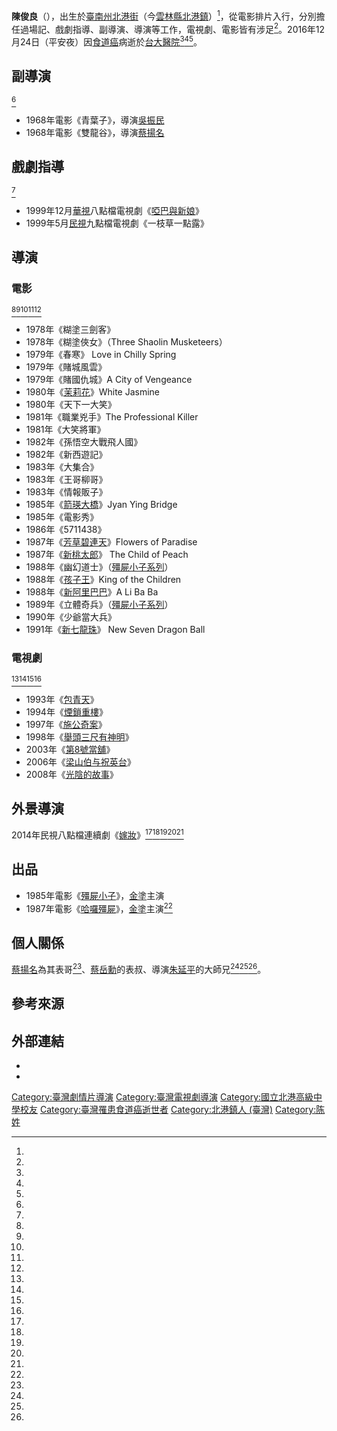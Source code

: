 {{noteta
|G1=Movie
}}
{{藝人
|類型 = 導演
|圖片 = 
|圖片尺寸 = 
|圖片簡介 = 
|原名 = 陳俊雄<ref name="yahoo-BD74-055533043"/><ref name="ctfa-753"/>
|外文名 = 
|外文 =  
|羅馬拼音 =
|英文名 =
|暱稱 = 
|國籍 ={{ROC}}
|民族 = 
|籍貫 = 
|出生日期 = 1942年4月
|出生地點 = {{TWN-JPN}}[[臺南州|臺南州]][[北港郡|北港郡]][[北港街|北港街]]
|逝世日期 = {{death date and age|2016|12|24|1942|04|}}
|逝世地點 = {{TWN}}[[臺北市|臺北市]][[臺北市中正區|中正區]][[臺大醫院|臺大醫院]]
|職業 = 導演、監製
|語言 = [[中華民國國語|國語]]、[[閩南語|閩南語]]
|母校 = 臺灣省立北港高級中學（今[[國立北港高級中學|國立北港高級中學]]）
|宗教信仰 =
|兒女 =  
|父母 =  
|出身地 = 
|出道作 = 
|出道日期 = 
|代表作 = 
|活躍年代 =  1964年至今
|經紀公司 = 
|網站 = 
| awards = 
|IMDb =  0150840
}}
'''陳俊良'''（{{bd|1942年|4月|2016年|12月24日|}}），出生於[[臺南州|臺南州]][[北港街|北港街]]（今[[雲林縣|雲林縣]][[北港鎮_(臺灣)|北港鎮]]）<ref name="yahoo-BD74-055533043"/>，從電影排片入行，分別擔任過場記、戲劇指導、副導演、導演等工作，電視劇、電影皆有涉足<ref name="ctfa-753"/>。2016年12月24日（平安夜）因[[食道癌|食道癌]]病逝於[[台大醫院|台大醫院]]<ref name="ltn-1928137"/><ref name="ltn-1927944"/><ref name="appledaily-20161225-1020435"/>。

==副導演==
<ref name="ctfa-753"/>
*1968年電影《青葉子》，導演[[吳振民|吳振民]]
*1968年電影《雙龍谷》，導演[[蔡揚名|蔡揚名]]

==戲劇指導==
<ref name="ctfa-753"/>
*1999年12月[[華視|華視]]八點檔電視劇《[[啞巴與新娘_(台灣電視劇)|啞巴與新娘]]》
*1999年5月[[民視|民視]]九點檔電視劇《一枝草一點露》

==導演==
===電影===
<ref name="ctfa-753"/><ref name="yahoo-BD74-055533043"/><ref name="ltn-1928137"/><ref name="ltn-1927944"/><ref name="appledaily-20161225-1020435"/>
*1978年《糊塗三劍客》
*1978年《糊塗俠女》（Three Shaolin Musketeers）
*1979年《春寒》	Love in Chilly Spring
*1979年《賭城風雲》	
*1979年《賭國仇城》A City of Vengeance
*1980年《[[茉莉花_(電影)|茉莉花]]》White Jasmine
*1980年《天下一大笑》	
*1981年《職業兇手》The Professional Killer
*1981年《大笑將軍》	
*1982年《孫悟空大戰飛人國》	
*1982年《新西遊記》	
*1983年《大集合》	
*1983年《王哥柳哥》	
*1983年《情報販子》	
*1985年《[[箭瑛大橋|箭瑛大橋]]》Jyan Ying Bridge
*1985年《電影秀》	
*1986年《5711438》	
*1987年《[[芳草碧連天_(電影)|芳草碧連天]]》Flowers of Paradise
*1987年《[[新桃太郎|新桃太郎]]》	The Child of Peach
*1988年《幽幻道士》（[[殭屍小子系列|殭屍小子系列]]）
*1988年《[[孩子王_(電影)|孩子王]]》King of the Children
*1988年《[[新阿里巴巴|新阿里巴巴]]》A Li Ba Ba
*1989年《立體奇兵》（[[殭屍小子系列|殭屍小子系列]]）
*1990年《少爺當大兵》	
*1991年《[[新七龍珠_(電影)|新七龍珠]]》	New Seven Dragon Ball

===電視劇===
<ref name="ctfa-753"/><ref name="ltn-1928137"/><ref name="ltn-1927944"/><ref name="appledaily-20161225-1020435"/>
*1993年《[[包青天_(1993年電視劇)|包青天]]》
*1994年《[[煙鎖重樓|煙鎖重樓]]》
*1997年《[[施公奇案_(台灣)|施公奇案]]》
*1998年《[[舉頭三尺有神明|舉頭三尺有神明]]》
*2003年《[[第8號當舖|第8號當舖]]》
*2006年《[[梁山伯与祝英台|梁山伯与祝英台]]》
*2008年《[[光陰的故事|光陰的故事]]》

==外景導演 ==
2014年民視八點檔連續劇《[[嫁妝_(電視劇)|嫁妝]]》<ref name="ctfa-753"/><ref name="yahoo-BD74-055533043"/><ref name="ltn-1928137"/><ref name="ltn-1927944"/><ref name="appledaily-20161225-1020435"/>

== 出品 ==
*1985年電影《[[殭屍小子|殭屍小子]]》，[[金塗|金塗]]主演
*1987年電影《[[哈囉殭屍|哈囉殭屍]]》，[[金塗|金塗]]主演<ref name="ctfa-753"/>

== 個人關係 ==
[[蔡揚名|蔡揚名]]為其表哥<ref name="ctfa-753"/>、[[蔡岳勳|蔡岳勳]]的表叔、導演[[朱延平|朱延平]]的大師兄<ref name="ltn-1928137"/><ref name="ltn-1927944"/><ref name="appledaily-20161225-1020435"/>。

== 參考來源 ==
{{reflist|2|refs=
<ref name="ctfa-753">{{cite web | url=http://www.ctfa.org.tw/filmmaker/content.php?id=753 | title=陳俊良 　Chen Chun-Liang | publisher=財團法人國家電影中心 | accessdate=2016-12-27}}</ref>
<ref name="yahoo-BD74-055533043">{{cite news | url=https://tw.mobi.yahoo.com/news/%E8%B3%87%E6%B7%B1%E5%B0%8E%E6%BC%94%E9%99%B3%E4%BF%8A%E8%89%AF%E7%99%8C%E9%80%9D-%E4%BA%AB%E5%A3%BD74-055533043.html | title=資深導演陳俊良平安夜癌逝 享壽74 | date=2016-12-25 | agency=Yahoo奇摩 | accessdate=2016-12-27}}</ref>
<ref name="ltn-1928137">{{cite news | url=http://ent.ltn.com.tw/news/breakingnews/1928137 | title=資深導演陳俊良食道癌病逝 趙金虎不捨... | date=2016-12-25 | agency=[[自由時報|自由時報]] | accessdate=2016-12-27 | author=洪素津}}</ref>
<ref name="ltn-1927944">{{cite news | url=http://ent.ltn.com.tw/news/breakingnews/1927944 | title=享壽74歲 《嫁妝》名導陳俊良平安夜癌逝| date=2016-12-25 | agency=[[自由時報|自由時報]] | accessdate=2016-12-27 }}</ref>
<ref name="appledaily-20161225-1020435">{{cite news | url=http://www.appledaily.com.tw/realtimenews/article/new/20161225/1020435/ | title=《嫁妝》資深導演陳俊良平安夜癌逝　享壽74歲 | date=2016-12-25 | agency=台灣蘋果日報 | accessdate=2016-12-27 | author=趙大智}}</ref>
}}

== 外部連結 ==
*{{imdb name|id=0150840|name=陳俊良 Chun-Liang Chen}}
*{{hkmdb name|id=4628|name=陳俊良 Chan Jun-Leung}}

[[Category:臺灣劇情片導演|Category:臺灣劇情片導演]]
[[Category:臺灣電視劇導演|Category:臺灣電視劇導演]]
[[Category:國立北港高級中學校友|Category:國立北港高級中學校友]]
[[Category:臺灣罹患食道癌逝世者|Category:臺灣罹患食道癌逝世者]]
[[Category:北港鎮人_(臺灣)|Category:北港鎮人 (臺灣)]]
[[Category:陈姓|Category:陈姓]]